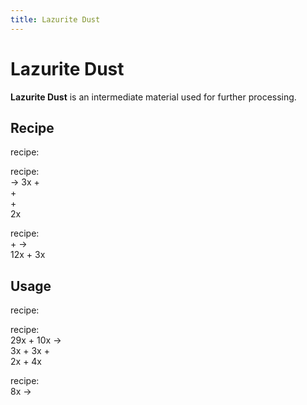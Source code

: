 ```yaml
---
title: Lazurite Dust
---
```


<ItemImage file="lazurite_dust" alt="Lazurite Dust" size="200" />

# Lazurite Dust

**Lazurite Dust** is an intermediate material used for further processing.

## Recipe

<McItem slug="minecraft:crafting_table" inline={true}/> recipe:  
<CraftingTable recipe="input techreborn:small_pile_of_lazurite_dust techreborn:small_pile_of_lazurite_dust air input techreborn:small_pile_of_lazurite_dust techreborn:small_pile_of_lazurite_dust air input air air air output techreborn:lazurite_dust"/>

<McItem slug="techreborn:industrial_centrifuge" inline={true}/> recipe:  
<McItem slug="minecraft:lapis_lazuli" inline={true}/> → 3x <McItem slug="techreborn:lazurite_dust" inline={true}/> +  
<McItem slug="techreborn:small_pile_of_pyrite_dust" inline={true}/> +  
<McItem slug="techreborn:small_pile_of_calcite_dust" inline={true}/> +  
2x <McItem slug="techreborn:small_pile_of_sodalite_dust" inline={true}/>

<McItem slug="techreborn:industrial_grinder" inline={true}/> recipe:  
<McItem slug="minecraft:lapis_lazuli_ore" inline={true}/> + <McItem slug="techreborn:water_cell" inline={true}/> →  
12x <McItem slug="minecraft:lapis_lazuli" inline={true}/> + 3x <McItem slug="techreborn:lazurite_dust" inline={true}/>

## Usage

<McItem slug="minecraft:crafting_table" inline={true}/> recipe:  
<CraftingTable recipe="input air air air input air techreborn:lazurite_dust air input air air air output techreborn:small_pile_of_lazurite_dust,4"/>

<McItem slug="techreborn:industrial_electrolyzer" inline={true}/> recipe:  
29x <McItem slug="techreborn:lazurite_dust" inline={true}/> + 10x <McItem slug="techreborn:empty_cell" inline={true}/> →  
3x <McItem slug="techreborn:aluminium_dust" inline={true}/> + 3x <McItem slug="techreborn:silicon_cell" inline={true}/> +  
2x <McItem slug="techreborn:calcium_cell" inline={true}/> + 4x <McItem slug="techreborn:sodium_cell" inline={true}/>

<McItem slug="techreborn:compressor" inline={true}/> recipe:  
8x <McItem slug="techreborn:lazurite_dust" inline={true}/> → <McItem slug="techreborn:lazurite_plate" inline={true}/>
